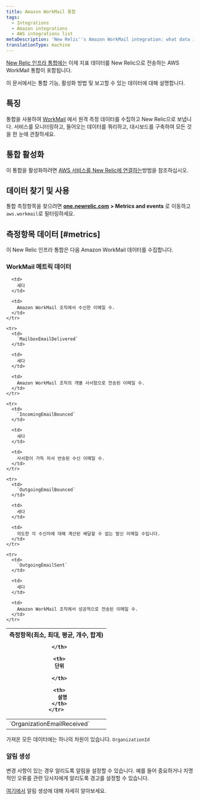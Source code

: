 ```yaml
---
title: Amazon WorkMail 통합
tags:
  - Integrations
  - Amazon integrations
  - AWS integrations list
metaDescription: 'New Relic''s Amazon WorkMail integration: what data it reports and how to enable it.'
translationType: machine
---
```


[New Relic 인프라 통합에는](/docs/infrastructure/integrations-getting-started/getting-started/introduction-infrastructure-integrations) 이제 지표 데이터를 New Relic으로 전송하는 AWS WorkMail 통합이 포함됩니다.

이 문서에서는 통합 기능, 활성화 방법 및 보고할 수 있는 데이터에 대해 설명합니다.

## 특징

통합을 사용하여 [WorkMail](https://aws.amazon.com/WorkMail/) 에서 원격 측정 데이터를 수집하고 New Relic으로 보냅니다. 서비스를 모니터링하고, 들어오는 데이터를 쿼리하고, 대시보드를 구축하여 모든 것을 한 눈에 관찰하세요.

## 통합 활성화

이 통합을 활성화하려면 [AWS 서비스를 New Relic에 연결하는](/docs/infrastructure/amazon-integrations/connect/aws-metric-stream-setup/)방법을 참조하십시오.

## 데이터 찾기 및 사용

통합 측정항목을 찾으려면 **[one.newrelic.com](https://one.newrelic.com/all-capabilities) > Metrics and events** 로 이동하고 `aws.workmail`로 필터링하세요.

## 측정항목 데이터 [#metrics]

이 New Relic 인프라 통합은 다음 Amazon WorkMail 데이터를 수집합니다.

### WorkMail 메트릭 데이터

<table>
  <thead>
    <tr>
      <th style={{ width: "200px" }}>
        측정항목(최소, 최대, 평균, 개수, 합계)  

      </th>

      <th>
        단위  

      </th>

      <th>
        설명
      </th>
    </tr>
  </thead>

  <tbody>
    <tr>
      <td>
        `OrganizationEmailReceived`
      </td>

      <td>
        세다
      </td>

      <td>
        Amazon WorkMail 조직에서 수신한 이메일 수.
      </td>
    </tr>

    <tr>
      <td>
        `MailboxEmailDelivered`
      </td>

      <td>
        세다
      </td>

      <td>
        Amazon WorkMail 조직의 개별 사서함으로 전송된 이메일 수.
      </td>
    </tr>

    <tr>
      <td>
        `IncomingEmailBounced`
      </td>

      <td>
        세다
      </td>

      <td>
        사서함이 가득 차서 반송된 수신 이메일 수.
      </td>
    </tr>

    <tr>
      <td>
        `OutgoingEmailBounced`
      </td>

      <td>
        세다
      </td>

      <td>
        의도한 각 수신자에 대해 계산된 배달할 수 없는 발신 이메일 수입니다.
      </td>
    </tr>

    <tr>
      <td>
        `OutgoingEmailSent`
      </td>

      <td>
        세다
      </td>

      <td>
        Amazon WorkMail 조직에서 성공적으로 전송된 이메일 수.
      </td>
    </tr>
  </tbody>
</table>

가져온 모든 데이터에는 하나의 차원이 있습니다. `OrganizationId`

### 알림 생성

변경 사항이 있는 경우 알리도록 알림을 설정할 수 있습니다. 예를 들어 중요하거나 치명적인 오류를 관련 당사자에게 알리도록 경고를 설정할 수 있습니다.

[여기에서](/docs/alerts-applied-intelligence/new-relic-alerts/learn-alerts/introduction-alerts/) 알림 생성에 대해 자세히 알아보세요.